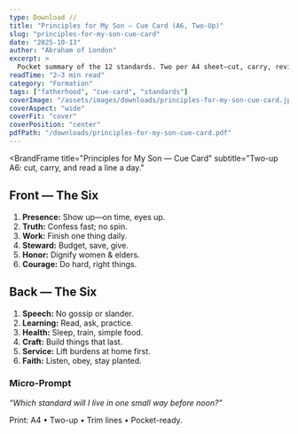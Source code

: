 ```yaml
---
type: Download //
title: "Principles for My Son — Cue Card (A6, Two-Up)"
slug: "principles-for-my-son-cue-card"
date: "2025-10-13"
author: "Abraham of London"
excerpt: >
  Pocket summary of the 12 standards. Two per A4 sheet—cut, carry, review daily.
readTime: "2–3 min read"
category: "Formation"
tags: ["fatherhood", "cue-card", "standards"]
coverImage: "/assets/images/downloads/principles-for-my-son-cue-card.jpg"
coverAspect: "wide"
coverFit: "cover"
coverPosition: "center"
pdfPath: "/downloads/principles-for-my-son-cue-card.pdf"
---
```


<BrandFrame
  title="Principles for My Son — Cue Card"
  subtitle="Two-up A6: cut, carry, and read a line a day."
>
  <h2>Front — The Six</h2>
  <ol>
    <li><strong>Presence:</strong> Show up—on time, eyes up.</li>
    <li><strong>Truth:</strong> Confess fast; no spin.</li>
    <li><strong>Work:</strong> Finish one thing daily.</li>
    <li><strong>Steward:</strong> Budget, save, give.</li>
    <li><strong>Honor:</strong> Dignify women & elders.</li>
    <li><strong>Courage:</strong> Do hard, right things.</li>
  </ol>

  <h2>Back — The Six</h2>
  <ol start={7}>
    <li><strong>Speech:</strong> No gossip or slander.</li>
    <li><strong>Learning:</strong> Read, ask, practice.</li>
    <li><strong>Health:</strong> Sleep, train, simple food.</li>
    <li><strong>Craft:</strong> Build things that last.</li>
    <li><strong>Service:</strong> Lift burdens at home first.</li>
    <li><strong>Faith:</strong> Listen, obey, stay planted.</li>
  </ol>

  <h3>Micro-Prompt</h3>
  <p><em>“Which standard will I live in one small way before noon?”</em></p>

  <div className="not-prose mt-6 text-[11.5px] text-[color:var(--color-on-secondary)/0.6]">
    Print: A4 • Two-up • Trim lines • Pocket-ready.
  </div>
</BrandFrame>
